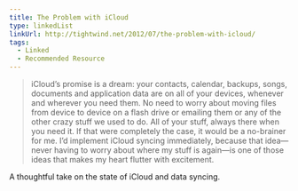 ```yaml
---
title: The Problem with iCloud
type: linkedList
linkUrl: http://tightwind.net/2012/07/the-problem-with-icloud/
tags:
  - Linked
  - Recommended Resource
---
```


> iCloud’s promise is a dream: your contacts, calendar, backups, songs, documents and application data are on all of your devices, whenever and wherever you need them. No need to worry about moving files from device to device on a flash drive or emailing them or any of the other crazy stuff we used to do. All of your stuff, always there when you need it. If that were completely the case, it would be a no-brainer for me. I’d implement iCloud syncing immediately, because that idea—never having to worry about where my stuff is again—is one of those ideas that makes my heart flutter with excitement.

A thoughtful take on the state of iCloud and data syncing.
